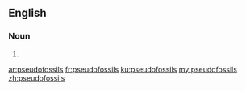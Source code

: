 ==English==

===Noun===
{{head|en|plural}}

# {{plural of|pseudofossil|lang=en}}

[[ar:pseudofossils]]
[[fr:pseudofossils]]
[[ku:pseudofossils]]
[[my:pseudofossils]]
[[zh:pseudofossils]]